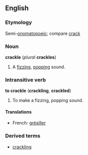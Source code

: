 ==English==
===Etymology===
Semi-[[onomatopoeic]]; compare [[crack]]

===Noun===
'''crackle''' (''plural'' '''crackles''')
#A [[fizz]]ing, [[pop]]ping sound.

===Intransitive verb===
'''to crackle''' ('''crackling''', '''crackled''')

#To make a fizzing, popping sound.

====Translations====
*French: [[grésiller]]

<!--too obscure for Wiktionary?
===Proper noun===
'''Crackle'''
# One of the [[Rice Krispies]] characters
-->
===Derived terms===
*[[crackling]]
<!-- more Rice Krispies characters, no doubt...
*[[snap]]
*[[pop]]
-->